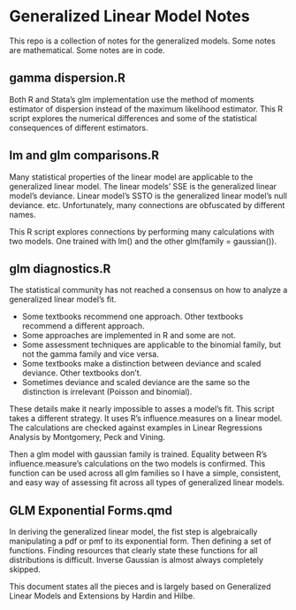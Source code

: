 # Generalized Linear Model Notes

This repo is a collection of notes for the generalized models. Some notes are mathematical. Some notes are in code.

## gamma dispersion.R

Both R and Stata's glm implementation use the method of moments estimator of dispersion instead of the maximum likelihood estimator. This R script explores the numerical differences and some of the statistical consequences of different estimators.

## lm and glm comparisons.R

Many statistical properties of the linear model are applicable to the generalized linear model. The linear models' SSE is the generalized linear model's deviance. Linear model's SSTO is the generalized linear model's null deviance. etc. Unfortunately, many connections are obfuscated by different names.

This R script explores connections by performing many calculations with two models. One trained with lm() and the other glm(family = gaussian()).

## glm diagnostics.R

The statistical community has not reached a consensus on how to analyze a generalized linear model's fit.

-   Some textbooks recommend one approach. Other textbooks recommend a different approach.
-   Some approaches are implemented in R and some are not.
-   Some assessment techniques are applicable to the binomial family, but not the gamma family and vice versa.
-   Some textbooks make a distinction between deviance and scaled deviance. Other textbooks don't.
-   Sometimes deviance and scaled deviance are the same so the distinction is irrelevant (Poisson and binomial).

These details make it nearly impossible to asses a model's fit. This script takes a different strategy. It uses R's influence.measures on a linear model. The calculations are checked against examples in Linear Regressions Analysis by Montgomery, Peck and Vining.

Then a glm model with gaussian family is trained. Equality between R's influence.measure's calculations on the two models is confirmed. This function can be used across all glm families so I have a simple, consistent, and easy way of assessing fit across all types of generalized linear models.

## GLM Exponential Forms.qmd

In deriving the generalized linear model, the fist step is algebraically manipulating a pdf or pmf to its exponential form. Then defining a set of functions. Finding resources that clearly state these functions for all distributions is difficult. Inverse Gaussian is almost always completely skipped.

This document states all the pieces and is largely based on Generalized Linear Models and Extensions by Hardin and Hilbe.
